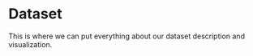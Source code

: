 # Dataset {#dataset}

This is where we can put everything about our dataset description and visualization.
